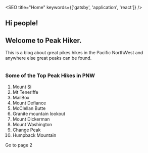 

<SEO title="Home" keywords={['gatsby', 'application', 'react']} />

## Hi people!
## Welcome to Peak Hiker.

This is a blog about great pikes hikes in the Pacific NorthWest and anywhere else great peaks can be found.

<div style={{ maxWidth: '300px', marginBottom: '1.45rem' }}>
  <Image />
</div>

### Some of the Top Peak Hikes in PNW
  1. Mount Si
  2. Mt Teneriffe
  3. MailBox
  4. Mount Defiance
  5. McClellan Butte
  6. Granite mountain lookout
  7. Mount Dickerman
  8. Mount Washington 
  9. Change Peak
  10. Humpback Mountain

<Link to="/page-2/">Go to page 2</Link>

